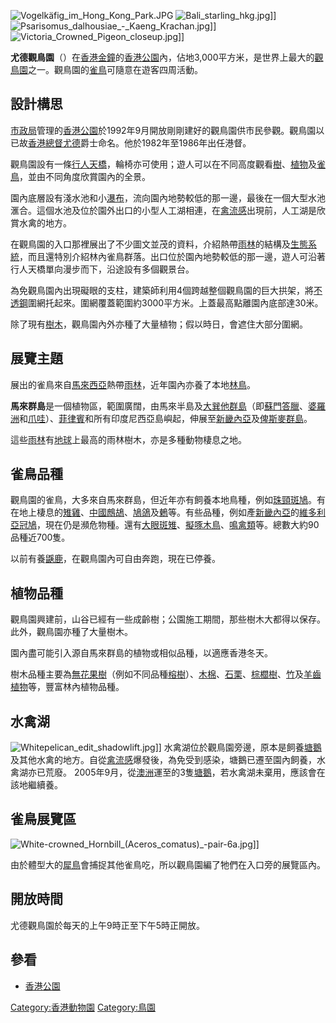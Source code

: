 {{NoteTA
|G1 = Unit
}}
{{Infobox zoo
|zoo_name         = 尤德觀鳥園
|logo             =
|logo_caption     =
|image            = HK Park rataviary.jpg
|image_caption    = 觀鳥園裡面
|location         = {{HKG}}[[金鐘|金鐘]]
|date_opened      = 1992年9月
|date_closed      =
|coordinates      = {{Coord|22.2765558|114.1605727|type:landmark_scale:1000|display=it}}
|area             = {{Convert|3000|m2|abbr=on}}
|num_species      = 80
|num_animals      = 600
|largest_tank_vol =
|total_tank_vol   =
|annual_visitors  =
|members          =
|exhibits         =
|website          =
}}
[[File:Vogelkäfig_im_Hong_Kong_Park.JPG|thumb]]
[[File:Bali_starling_hkg.jpg|thumb]]]]
[[File:Psarisomus_dalhousiae_-_Kaeng_Krachan.jpg|thumb]]]]
[[File:Victoria_Crowned_Pigeon_closeup.jpg|thumb]]]]

'''尤德觀鳥園'''（{{lang-en|Youde Aviary}}）在[[香港|香港]][[金鐘|金鐘]]的[[香港公園|香港公園]]內，佔地3,000平方米，是世界上最大的[[觀鳥園|觀鳥園]]之一。觀鳥園的[[雀鳥|雀鳥]]可隨意在遊客四周活動。

==設計構思==
[[市政局|市政局]]管理的[[香港公園|香港公園]]於1992年9月開放剛剛建好的觀鳥園供市民參觀。觀鳥園以已故[[香港總督|香港總督]][[尤德|尤德]]爵士命名。他於1982年至1986年出任港督。

觀鳥園設有一條[[行人天橋|行人天橋]]，輪椅亦可使用；遊人可以在不同高度觀看[[樹|樹]]、[[植物|植物]]及[[雀鳥|雀鳥]]，並由不同角度欣賞園內的全景。

園內底層設有淺水池和小[[瀑布|瀑布]]，流向園內地勢較低的那一邊，最後在一個大型水池滙合。這個水池及位於園外出口的小型人工湖相連，在[[禽流感|禽流感]]出現前，人工湖是欣賞水禽的地方。

在觀鳥園的入口那裡展出了不少圖文並茂的資料，介紹熱帶[[雨林|雨林]]的結構及[[生態系統|生態系統]]，而且還特別介紹林內雀鳥群落。出口位於園內地勢較低的那一邊，遊人可沿著行人天橋單向漫步而下，沿途設有多個觀景台。

為免觀鳥園內出現礙眼的支柱，建築師利用4個跨越整個觀鳥園的巨大拱架，將[[不透鋼|不透鋼]]圍網托起來。圍網覆蓋範圍約3000平方米。上蓋最高點離園內底部達30米。

除了現有[[樹木|樹木]]，觀鳥園內外亦種了大量植物；假以時日，會遮住大部分圍網。

==展覽主題==
展出的雀鳥來自[[馬來西亞|馬來西亞]]熱帶[[雨林|雨林]]，近年園內亦養了本地[[林鳥|林鳥]]。

'''馬來群島'''是一個植物區，範圍廣闊，由馬來半島及[[大巽他群島|大巽他群島]]（即[[蘇門答臘|蘇門答臘]]、[[婆羅洲|婆羅洲]]和[[爪哇|爪哇]]）、[[菲律賓|菲律賓]]和所有印度尼西亞島嶼起，伸展至[[新畿內亞|新畿內亞]]及[[俾斯麥群島|俾斯麥群島]]。

這些[[雨林|雨林]]有[[地球|地球]]上最高的雨林樹木，亦是多種動物棲息之地。

==雀鳥品種==
觀鳥園的雀鳥，大多來自馬來群島，但近年亦有飼養本地鳥種，例如[[珠頸斑鳩|珠頸斑鳩]]。有在地上棲息的[[雉雞|雉雞]]、[[中國鷓鴣|中國鷓鴣]]、[[鳩鴿|鳩鴿]]及[[鶇|鶇]]等。有些品種，例如產[[新畿內亞|新畿內亞]]的[[維多利亞冠鳩|維多利亞冠鳩]]，現在仍是瀕危物種。還有[[大眼斑雉|大眼斑雉]]、[[擬啄木鳥|擬啄木鳥]]、[[鳴禽類|鳴禽類]]等。總數大約90品種近700隻。

以前有養[[鼷鹿|鼷鹿]]，在觀鳥園內可自由奔跑，現在已停養。

==植物品種==
觀鳥園興建前，山谷已經有一些成齡樹；公園施工期間，那些樹木大都得以保存。此外，觀鳥園亦種了大量樹木。

園內盡可能引入源自馬來群島的植物或相似品種，以適應香港冬天。

樹木品種主要為[[無花果樹|無花果樹]]（例如不同品種[[榕樹|榕樹]]）、[[木棉|木棉]]、[[石栗|石栗]]、[[棕櫚樹|棕櫚樹]]、[[竹|竹]]及[[羊齒植物|羊齒植物]]等，豐富林內植物品種。

==水禽湖==
[[File:Whitepelican_edit_shadowlift.jpg|thumb]]]]
水禽湖位於觀鳥園旁邊，原本是飼養[[塘鵝|塘鵝]]及其他水禽的地方。自從[[禽流感|禽流感]]爆發後，為免受到感染，塘鵝已遷至園內飼養，水禽湖亦已荒廢。
2005年9月，從[[澳洲|澳洲]]運至的3隻[[塘鵝|塘鵝]]，若水禽湖未棄用，應該會在該地繼續養。

==雀鳥展覽區==
[[File:White-crowned_Hornbill_(Aceros_comatus)_-pair-6a.jpg|thumb]]]]

由於體型大的[[犀鳥|犀鳥]]會捕捉其他雀鳥吃，所以觀鳥園編了牠們在入口旁的展覽區內。

==開放時間==
尤德觀鳥園於每天的上午9時正至下午5時正開放。

==參看==
*[[香港公園|香港公園]]

{{中国动物园}}

[[Category:香港動物園|Category:香港動物園]]
[[Category:鳥園|Category:鳥園]]